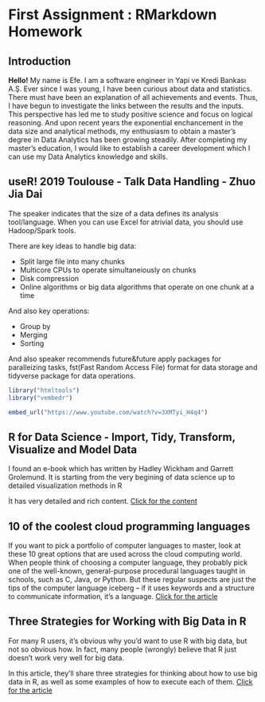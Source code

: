 # First Assignment : RMarkdown Homework
## Introduction
**Hello!** My name is Efe. I am a software engineer in Yapi ve Kredi Bankası A.Ş. Ever since I was young, I have been curious about data and statistics. There must have been an explanation of all achievements and events. Thus, I have begun to investigate the links between the results and the inputs. This perspective has led me to study positive science and focus on logical reasoning. And upon recent years the exponential enchancement in the data size and analytical methods, my enthusiasm to obtain a master's degree in Data Analytics has been growing steadily. After completing my master's education, I would like to establish a career development which I can use my Data Analytics knowledge and skills.

## useR! 2019 Toulouse - Talk Data Handling - Zhuo Jia Dai
The speaker indicates that the size of a data defines its analysis tool/language. When you can use Excel for atrivial data, you should use Hadoop/Spark tools.  
  
There are key ideas to handle big data:

* Split large file into many chunks
* Multicore CPUs to operate simultaneiously on chunks
* Disk compression
* Online algorithms or big data algorithms that operate on one chunk at a time

And also key operations:  

* Group by
* Merging
* Sorting

And also speaker recommends future&future apply packages for paralleizing tasks, fst(Fast Random Access File) format for data storage and tidyverse package for data operations.

```{r echo=FALSE}
library("htmltools")
library("vembedr")
```

```{r echo=FALSE}
embed_url("https://www.youtube.com/watch?v=3XMTyi_H4q4")
```

## R for Data Science - Import, Tidy, Transform, Visualize and Model Data

I found an e-book which has written by Hadley Wickham and Garrett Grolemund. It is starting from the very begining of data science up to detailed visualization methods in R  

İt has very detailed and rich content. [Click for the content](https://www.bioinform.io/site/wp-content/uploads/2018/09/RDataScience.pdf)

## 10 of the coolest cloud programming languages
If you want to pick a portfolio of computer languages to master, look at these 10 great options that are used across the cloud computing world.
When people think of choosing a computer language, they probably pick one of the well-known, general-purpose procedural languages taught in schools, such as C, Java, or Python. But these regular suspects are just the tips of the computer language iceberg -- if it uses keywords and a structure to communicate information, it's a language. [Click for the article](https://www.techrepublic.com/article/10-of-the-coolest-cloud-programming-languages/)


## Three Strategies for Working with Big Data in R
For many R users, it’s obvious why you’d want to use R with big data, but not so obvious how. In fact, many people (wrongly) believe that R just doesn’t work very well for big data.

In this article, they’ll share three strategies for thinking about how to use big data in R, as well as some examples of how to execute each of them.
[Click for the article](https://rviews.rstudio.com/2019/07/17/3-big-data-strategies-for-r/)